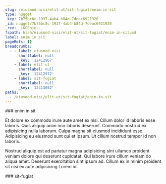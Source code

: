 ```yaml
---
slug: /eiusmod-nisi/elit-ut/sit-fugiat/enim-in-sit
type: nugget
_key: 7b75bc8c-1937-4ab4-b84d-7deac6921920
_id: nugget/7b75bc8c-1937-4ab4-b84d-7deac6921920
_rev: _iKCEnje--_
fspath: blah/eiusmod-nisi/elit-ut/sit-fugiat/enim-in-sit.md
label: enim in sit
pageRefs: {}
breadcrumbs:
  - - label: eiusmod-nisi
      shortlabel: null
      _key: '12412967'
    - label: elit-ut
      shortlabel: null
      _key: '12412972'
    - label: sit-fugiat
      shortlabel: null
      _key: '12413052'
paths:
  - /eiusmod-nisi/elit-ut/sit-fugiat/enim-in-sit
---
```


<NuggetArea>
<Nugget slug="/eiusmod-nisi/elit-ut/sit-fugiat/enim-in-sit" type="nugget" _key="7b75bc8c-1937-4ab4-b84d-7deac6921920" _id="nugget/7b75bc8c-1937-4ab4-b84d-7deac6921920" _rev="_iKCEnje--_" fspath="blah/eiusmod-nisi/elit-ut/sit-fugiat/enim-in-sit.md" label="enim in sit" paths="/eiusmod-nisi/elit-ut/sit-fugiat/enim-in-sit">
<NuggetBody>
### enim in sit

Et dolore ex commodo irure aute amet ex nisi. Cillum dolor id laboris esse laboris. Quis aliquip anim non laboris deserunt. Commodo nostrud ex adipisicing nulla laborum. Culpa magna sit eiusmod incididunt esse. Adipisicing eu eiusmod sunt qui et ipsum. Ut cillum nostrud tempor id non laboris.

Nostrud aliquip est ad pariatur magna adipisicing sint ullamco proident veniam dolore qui deserunt cupidatat. Qui labore irure cillum veniam do aliqua amet. Deserunt exercitation sint ipsum ad. Cillum ex in minim proident sit nisi ex aute adipisicing Lorem id.

</NuggetBody>
<Breadcrumbs>
<Crumbs>
<Crumb _key="12412967" label="eiusmod-nisi" /><Crumb _key="12412972" label="elit-ut" /><Crumb _key="12413052" label="sit-fugiat" />
</Crumbs>
</Breadcrumbs>
</Nugget>

<NuggetsInbound>
</NuggetsInbound>
<NuggetsOutbound>
</NuggetsOutbound>
</NuggetArea>
<PassagesInbound>
<Passage direction="inbound" type="passage" _key="12413052" _id="passage/12413052" _rev="_iKCEnje---" label="sit-fugiat" passage="sit-fugiat" fspath="blah/eiusmod-nisi/elit-ut/sit-fugiat" paths="/eiusmod-nisi/elit-ut/sit-fugiat" slug="/eiusmod-nisi/elit-ut/sit-fugiat">
<NuggetBody>
### sit-fugiat

</NuggetBody>
<Breadcrumbs>
<Crumbs>
<Crumb _key="12412967" label="eiusmod-nisi" /><Crumb _key="12412972" label="elit-ut" />
</Crumbs>
</Breadcrumbs>
</Passage>

</PassagesInbound>
<PassagesOutbound>
</PassagesOutbound>